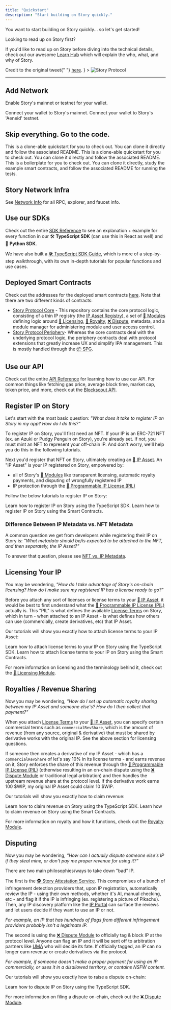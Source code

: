 ```yaml
---
title: "Quickstart"
description: "Start building on Story quickly."
---
```


You want to start building on Story quickly... so let's get started!

<Note>
Looking to read up on Story first?

If you'd like to read up on Story before diving into the technical details, check out our awesome [Learn Hub](https://learn.story.foundation/) which will explain the who, what, and why of Story.

</Note>

<Frame
  caption={
    <>
      Credit to the original tweet{" "}
      <a href="https://x.com/devrelius/status/1898756162675196098">here</a>.
    </>
  }
>
  <img
    src="https://files.readme.io/49a6d447c37d25ec4566db511dead5b70a641fab57088e1cbd24d8236e3bef19-image.png"
    alt="Story Protocol"
  />
</Frame>

---

## Add Network

Enable Story's mainnet or testnet for your wallet.

<CardGroup cols={2}>
  <Card
    title="Add Story Mainnet"
    icon="globe"
    href="https://chainid.network/chain/1514/"
  >
    Connect your wallet to Story's mainnet.
  </Card>
  <Card
    title="Add Story 'Aeneid' Testnet"
    icon="globe"
    href="https://chainid.network/chain/1315/"
  >
    Connect your wallet to Story's 'Aeneid' testnet.
  </Card>
</CardGroup>

## Skip everything. Go to the code.

<CardGroup cols={3}>
  <Card
    title="TypeScript Code Example"
    icon="screwdriver-wrench"
    href="https://github.com/storyprotocol/typescript-tutorial/tree/main"
  >
    This is a clone-able quickstart for you to check out. You can clone it
    directly and follow the associated README.
  </Card>
  <Card
    title="React Code Example"
    icon="react"
    href="https://github.com/jacob-tucker/story-developer-sandbox"
  >
    This is a clone-able quickstart for you to check out. You can clone it
    directly and follow the associated README.
  </Card>
  <Card
    title="Smart Contract Code Example"
    icon="scroll"
    href="https://github.com/storyprotocol/story-protocol-boilerplate"
  >
    This is a boilerplate for you to check out. You can clone it directly, study
    the example smart contracts, and follow the associated README for running
    the tests.
  </Card>
</CardGroup>

## Story Network Infra

See [Network Info](/network/network-info/overview) for all RPC, explorer, and faucet info.

## Use our SDKs

Check out the entire [SDK Reference](/sdk-reference) to see an explanation + example for every function in our 🛠️ **TypeScript SDK** (can use this in React as well) and 🐍 **Python SDK**.

We have also built a [🛠️ TypeScript SDK Guide](/developers/typescript-sdk), which is more of a step-by-step walkthrough, with its own in-depth tutorials for popular functions and use cases.

## Deployed Smart Contracts

Check out the addresses for the deployed smart contracts [here](/developers/deployed-smart-contracts). Note that there are two different kinds of contracts:

- [Story Protocol Core](https://github.com/storyprotocol/protocol-core-v1) - This repository contains the core protocol logic, consisting of a thin IP registry (the [IP Asset Registry](/concepts/registry/ip-asset-registry)), a set of [🧱 Modules](/concepts/modules) defining logic around [📜 Licensing](/concepts/licensing-module), [💸 Royalty](/concepts/royalty-module), [❌ Dispute](/concepts/dispute-module), metadata, and a module manager for administering module and user access control.
- [Story Protocol Periphery](https://github.com/storyprotocol/protocol-periphery-v1)- Whereas the core contracts deal with the underlying protocol logic, the periphery contracts deal with protocol extensions that greatly increase UX and simplify IPA management. This is mostly handled through the [📦 SPG](/concepts/spg).

## Use our API

Check out the entire [API Reference](/api-reference/introduction) for learning how to use our API. For common things like fetching gas price, average block time, market cap, token price, and more, check out the [Blockscout API](doc:blockscout-api).

## Register IP on Story

Let's start with the most basic question: _"What does it take to register IP on Story in my app? How do I do this?"_

To register IP on Story, you'll first need an NFT. If your IP is an ERC-721 NFT (ex. an Azuki or Pudgy Penguin on Story), you're already set. If not, you must mint an NFT to represent your off-chain IP. And don't worry, we'll help you do this in the following tutorials.

Next you'd register that NFT on Story, ultimately creating an [🧩 IP Asset](/concepts/ip-asset). An "IP Asset" is your IP registered on Story, empowered by:

- all of Story's [🧱 Modules](/concepts/modules) like transparent licensing, automatic royalty payments, and disputing of wrongfully registered IP
- IP protection through the [💊 Programmable IP License (PIL)](/concepts/programmable-ip-license)

Follow the below tutorials to register IP on Story:

<CardGroup cols={2}>
  <Card
    title="Using the SDK"
    icon="thumbs-up"
    href="/developers/typescript-sdk/register-an-ip-asset"
  >
    Learn how to register IP on Story using the TypeScript SDK.
  </Card>
  <Card
    title="Using the Smart Contracts"
    icon="thumbs-up"
    href="/developers/get-started-with-the-smart-contracts/sc-register-an-ip-asset"
  >
    Learn how to register IP on Story using the Smart Contracts.
  </Card>
</CardGroup>

### Difference Between IP Metadata vs. NFT Metadata

A common question we get from developers while registering their IP on Story is: _"What metadata should be/is expected to be attached to the NFT, and then separately, the IP Asset?"_

To answer that question, please see [NFT vs. IP Metadata](/concepts/ip-asset/overview#nft-vs-ip-metadata).

## Licensing Your IP

You may be wondering, _"How do I take advantage of Story's on-chain licensing? How do I make sure my registered IP has a license ready to go?"_

Before you attach any sort of licenses or license terms to your [🧩 IP Asset](/concepts/ip-asset), it would be best to first understand what the [💊 Programmable IP License (PIL)](/concepts/programmable-ip-license) actually is. This "PIL" is what defines the available [License Terms](/concepts/licensing-module/license-terms) on Story, which in turn - when attached to an IP Asset - is what defines how others can use (commercially, create derivatives, etc) that IP Asset.

Our tutorials will show you exactly how to attach license terms to your IP Asset:

<CardGroup cols={2}>
  <Card
    title="Using the SDK"
    icon="thumbs-up"
    href="/developers/typescript-sdk/attach-terms-to-an-ip-asset"
  >
    Learn how to attach license terms to your IP on Story using the TypeScript
    SDK.
  </Card>
  <Card
    title="Using the Smart Contracts"
    icon="thumbs-up"
    href="/developers/get-started-with-the-smart-contracts/sc-attach-license-terms"
  >
    Learn how to attach license terms to your IP on Story using the Smart
    Contracts.
  </Card>
</CardGroup>

<Note>

For more information on licensing and the terminology behind it, check out the [📜 Licensing Module](/concepts/licensing-module).

</Note>

## Royalties / Revenue Sharing

Now you may be wondering, _"How do I set up automatic royalty sharing between my IP Asset and someone else's? How do I then collect that payment?"_

When you attach [License Terms](/concepts/licensing-module/license-terms) to your [🧩 IP Asset](/concepts/ip-asset), you can specify certain commercial terms such as `commercialRevShare`, which is the amount of revenue (from any source, original & derivative) that must be shared by derivative works with the original IP. See the above section for licensing questions.

If someone then creates a derivative of my IP Asset - which has a `commercialRevShare` of let's say 10% in its license terms - and earns revenue on it, Story enforces the share of this revenue through the [💊 Programmable IP License (PIL)](/concepts/programmable-ip-license) (otherwise resulting in an on-chain dispute using the [❌ Dispute Module](/concepts/dispute-module) or traditional legal arbitration) and then handles the upstream revenue share at the protocol level. If the derivative work earns 100 \$WIP, my original IP Asset could claim 10 \$WIP.

Our tutorials will show you exactly how to claim revenue:

<CardGroup cols={2}>
  <Card
    title="Using the SDK"
    icon="thumbs-up"
    href="/developers/typescript-sdk/claim-revenue"
  >
    Learn how to claim revenue on Story using the TypeScript SDK.
  </Card>
  <Card
    title="Using the Smart Contracts"
    icon="thumbs-up"
    href="/developers/get-started-with-the-smart-contracts/sc-claiming-royalty"
  >
    Learn how to claim revenue on Story using the Smart Contracts.
  </Card>
</CardGroup>

<Note>

For more information on royalty and how it functions, check out the [Royalty Module](/concepts/royalty-module).

</Note>

## Disputing

Now you may be wondering, _"How can I actually dispute someone else's IP if they steal mine, or don't pay me proper revenue for using it?"_

There are two main philosophies/ways to take down "bad" IP.

The first is the [🕵️ Story Attestation Service](/concepts/story-attestation-service). This compromises of a bunch of infringement detection providers that, upon IP registration, automatically review the IP - using their own methods, whether it's AI, manual checking, etc - and flag it if the IP is infringing (ex. registering a picture of Pikachu). Then, any IP discovery platform like the [IP Portal](https://portal.story.foundation) can surface the reviews and let users decide if they want to use an IP or not.

_For example, an IP that has hundreds of flags from different infringement providers probably isn't a legitimate IP._

The second is using the [❌ Dispute Module](/concepts/dispute-module) to officially tag & block IP at the protocol level. Anyone can flag an IP and it will be sent off to arbitration partners like [UMA](https://uma.xyz) who will decide its fate. If officially tagged, an IP can no longer earn revenue or create derivatives via the protocol.

_For example, if someone doesn't make a proper payment for using an IP commercially, or uses it in a disallowed territory, or contains NSFW content._

Our tutorials will show you exactly how to raise a dispute on-chain:

<CardGroup cols={1}>
  <Card
    title="Using the SDK"
    icon="thumbs-up"
    href="/developers/typescript-sdk/raise-a-dispute"
  >
    Learn how to dispute IP on Story using the TypeScript SDK.
  </Card>
</CardGroup>

<Note>

For more information on filing a dispute on-chain, check out the [❌ Dispute Module](/concepts/dispute-module).

</Note>

